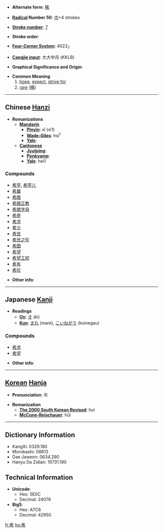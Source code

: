 * '''Alternate form''': [[稀]]

* '''[[Wiktionary:Chinese radical index| Radical]] Number 50''': [[Wiktionary:Chinese radical index 巾|巾]]+4 strokes

* '''[[Wiktionary:Chinese total strokes index|Stroke number]]''': [[Wiktionary:Chinese total strokes index 7|7]]

* '''Stroke order''': 

* '''[[Wiktionary:Chinese four corner index|Four-Corner System]]''': 4022<sub>7</sub>

* '''[[Wiktionary:Chinese Cangjie index|Cangjie input]]''': 大大中月 (KKLB)

* '''Graphical Significance and Origin''': 

* '''Common Meaning'''
*# [[hope]], [[expect]], [[strive for]]
*# [[rare]] ([[稀]])

----

== Chinese [[Hanzi]] ==

* '''Romanizations'''
** '''[[Mandarin]]'''
*** '''[[Pinyin]]''': xī (xi1)
*** '''[[Wade-Giles]]''': hsi<sup>1</sup>
*** '''[[Yale]]''': 
** '''[[Cantonese]]'''
*** '''[[Jyutping]]''':
*** '''[[Penkyamp]]''': 
*** '''[[Yale]]''': hei1

===Compounds===
*[[希罕]], [[希罕儿]]
*[[希冀]]
*[[希腊]]
*[[希腊正教]]
*[[希腊字母]]
*[[希奇]]
*[[希求]]
*[[希少]]
*[[希世]]
*[[希世之珍]]
*[[希图]]
*[[希望]]
*[[希望工程]]
*[[希有]]
*[[希珍]]

* '''Other info''': 

----

== Japanese [[Kanji]] ==

* '''Readings'''
** '''[[On]]''': [[き]] (ki)
** '''[[Kun]]''': [[まれ]] (mare), [[こいねがう]] (koinegau)

===Compounds===
*[[希求]]
*[[希望]]

* '''Other info''':  

----

== [[Korean]] [[Hanja]] ==

* '''Pronunciation''': 희

* '''Romanization'''
** '''[[The 2000 South Korean Revised Romanization|The 2000 South Korean Revised]]''': hui
** '''[[McCune-Reischauer]]''': hŭi

----

== Dictionary Information ==

* KangXi: 0329.180
* Morobashi: 08813
* Dae Jaweon: 0634.290
* Hanyu Da Zidian: 10731.190

== Technical Information ==

* '''Unicode''':
** Hex: 5E0C
** Decimal: 24076
* '''Big5''':
** Hex: A7C6
** Decimal: 42950

[[fr:希]]
[[hu:希]]